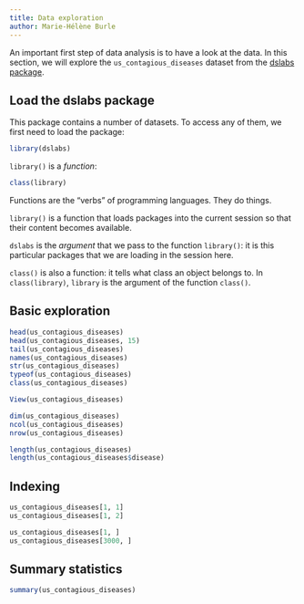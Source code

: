 ```yaml
---
title: Data exploration
author: Marie-Hélène Burle
---
```


:::{.def}

An important first step of data analysis is to have a look at the data. In this section, we will explore the `us_contagious_diseases` dataset from the [dslabs package](https://cran.r-project.org/web/packages/dslabs/index.html).

:::

## Load the dslabs package

This package contains a number of datasets. To access any of them, we first need to load the package:

```r
library(dslabs)
```

:::{.info}

`library()` is a *function*:

```r
class(library)
```

Functions are the "verbs" of programming languages. They do things.

`library()` is a function that loads packages into the current session so that their content becomes available.

`dslabs` is the *argument* that we pass to the function `library()`: it is this particular packages that we are loading in the session here.

`class()` is also a function: it tells what class an object belongs to. In `class(library)`, `library` is the argument of the function `class()`.

:::

## Basic exploration

```r
head(us_contagious_diseases)
head(us_contagious_diseases, 15)
tail(us_contagious_diseases)
names(us_contagious_diseases)
str(us_contagious_diseases)
typeof(us_contagious_diseases)
class(us_contagious_diseases)
```

```.r
View(us_contagious_diseases)
```

```r
dim(us_contagious_diseases)
ncol(us_contagious_diseases)
nrow(us_contagious_diseases)
```

```r
length(us_contagious_diseases)
length(us_contagious_diseases$disease)
```

## Indexing

```r
us_contagious_diseases[1, 1]
us_contagious_diseases[1, 2]
```

```r
us_contagious_diseases[1, ]
us_contagious_diseases[3000, ]
```

## Summary statistics

```r
summary(us_contagious_diseases)
```
